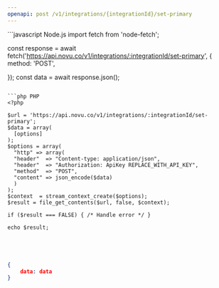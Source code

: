 ```yaml
---
openapi: post /v1/integrations/{integrationId}/set-primary
---
```


<RequestExample>
```javascript Node.js
import fetch from 'node-fetch';

const response = await fetch('https://api.novu.co/v1/integrations/:integrationId/set-primary', {
  method: 'POST',
  
});
const data = await response.json();
    
```

```php PHP
<?php

$url = 'https://api.novu.co/v1/integrations/:integrationId/set-primary';
$data = array(
  [options]
);
$options = array(
  "http" => array(
  "header"  => "Content-type: application/json",
  "header"  => "Authorization: ApiKey REPLACE_WITH_API_KEY",
  "method"  => "POST",
  "content" => json_encode($data)
  )
);
$context  = stream_context_create($options);
$result = file_get_contents($url, false, $context);

if ($result === FALSE) { /* Handle error */ }

echo $result;
    
```

```ruby Ruby

```

```python Python

```

```java Java

```

</RequestExample>

<ResponseExample>

```json Response
{
    data: data
}
```

</ResponseExample>